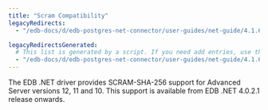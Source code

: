 ```yaml
---
title: "Scram Compatibility"
legacyRedirects:
  - "/edb-docs/d/edb-postgres-net-connector/user-guides/net-guide/4.1.6.1/security_and_encryption.html"

legacyRedirectsGenerated:
  # This list is generated by a script. If you need add entries, use the `legacyRedirects` key.
  - "/edb-docs/d/edb-postgres-net-connector/user-guides/net-guide/4.1.6.1/scram_compatibility.html"
---
```


<div id="scram_compatibility" class="registered_link"></div>

The EDB .NET driver provides SCRAM-SHA-256 support for Advanced Server versions 12, 11 and 10. This support is available from EDB .NET 4.0.2.1 release onwards.